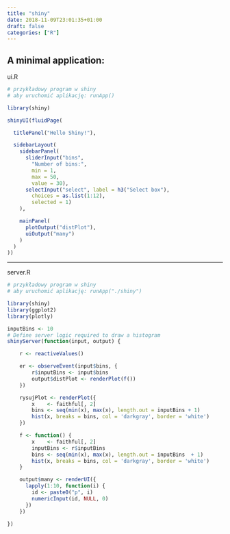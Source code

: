 ```yaml
---
title: "shiny"
date: 2018-11-09T23:01:35+01:00
draft: false
categories: ["R"]
---
```


## A minimal application:

ui.R

```r
# przykładowy program w shiny
# aby uruchomić aplikację: runApp()

library(shiny)

shinyUI(fluidPage(

  titlePanel("Hello Shiny!"),

  sidebarLayout(
    sidebarPanel(
      sliderInput("bins",
        "Number of bins:",
        min = 1,
        max = 50,
        value = 30),
      selectInput("select", label = h3("Select box"), 
        choices = as.list(1:12), 
        selected = 1)
    ),

    mainPanel(
      plotOutput("distPlot"),
      uiOutput("many")
    )
  )
))
```

***
server.R

```r
# przykładowy program w shiny
# aby uruchomić aplikację: runApp("./shiny")

library(shiny)
library(ggplot2)
library(plotly)

inputBins <- 10
# Define server logic required to draw a histogram
shinyServer(function(input, output) {

    r <- reactiveValues()

    er <- observeEvent(input$bins, {
        r$inputBins <- input$bins
        output$distPlot <- renderPlot(f())
    })

    rysujPlot <- renderPlot({
        x    <- faithful[, 2]
        bins <- seq(min(x), max(x), length.out = inputBins + 1)
        hist(x, breaks = bins, col = 'darkgray', border = 'white')
    })

    f <- function() {
        x    <- faithful[, 2]
        inputBins <- r$inputBins
        bins <- seq(min(x), max(x), length.out = inputBins  + 1)
        hist(x, breaks = bins, col = 'darkgray', border = 'white')
    }

    output$many <- renderUI({
      lapply(1:10, function(i) {
        id <- paste0("p", i)
        numericInput(id, NULL, 0) 
      })
    })

})
```

